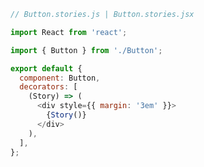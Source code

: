 ```js
// Button.stories.js | Button.stories.jsx

import React from 'react';

import { Button } from './Button';

export default {
  component: Button,
  decorators: [
    (Story) => (
      <div style={{ margin: '3em' }}>
        {Story()}
      </div>
    ),
  ],
};
```